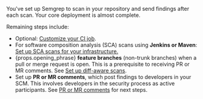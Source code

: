 You've set up Semgrep to scan in your repository and send findings after each scan. Your core deployment is almost complete.

Remaining steps include:

- Optional: [<i class="fa-regular fa-file-lines"></i> Customize your CI job](/deployment/customize-ci-jobs).
- For software composition analysis (SCA) scans using **Jenkins or Maven**: [<i class="fa-regular fa-file-lines"></i> Set up SCA scans for your infrastructure.](/semgrep-supply-chain/setup-infrastructure)
- <span>{props.opening_phrase}</span> <strong>feature branches</strong> (non-trunk branches) when a pull or merge request is open. This is a prerequisite to receiving PR or MR comments. See <a href="/deployment/customize-ci-jobs#set-up-diff-aware-scans">Set up diff-aware scans</a>.
- Set up **PR or MR comments**, which post findings to developers in your SCM. This involves developers in the security process as active participants. See [<i class="fa-regular fa-file-lines"></i> PR or MR comments](/category/pr-or-mr-comments) for next steps.
